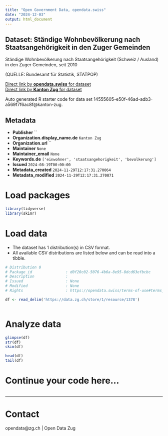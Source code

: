 ```yaml
---
title: "Open Government Data, opendata.swiss"
date: "2024-12-03"
output: html_document
---
```


## Dataset: Ständige Wohnbevölkerung nach Staatsangehörigkeit in den Zuger Gemeinden

Ständige Wohnbevölkerung nach Staatsangehörigkeit (Schweiz / Ausland) in den Zuger Gemeinden, seit 2010

(QUELLE: Bundesamt für Statistik, STATPOP)

[Direct link by **opendata.swiss** for dataset](https://opendata.swiss/de/dataset/standige-wohnbevolkerung-nach-staatsangehorigkeit-in-den-zuger-gemeinden)<br>
[Direct link by **Kanton Zug** for dataset](https://www.zg.ch/behoerden/gesundheitsdirektion/statistikfachstelle/themen/01bevoelkerungszahlen/bevoelkerungsstand)

Auto generated R starter code for data set 14555605-e50f-46ad-adb3-a569f7f6ac8f@kanton-zug.

## Metadata

- **Publisher** ``
- **Organization.display_name.de** `Kanton Zug`
- **Organization.url** ``
- **Maintainer** `None`
- **Maintainer_email** `None`
- **Keywords.de** `['einwohner', 'staatsangehorigkeit', 'bevolkerung']`
- **Issued** `2024-08-19T00:00:00`
- **Metadata_created** `2024-11-29T12:17:31.270064`
- **Metadata_modified** `2024-11-29T12:17:31.270071`


# Load packages

```r

library(tidyverse)
library(skimr)

```

# Load data

-   The dataset has 1 distribution(s) in CSV format.
-   All available CSV distributions are listed below and can be read into a tibble.

```r

# Distribution 0
# Package_id               : d0f20c02-5076-4b6a-8e95-8dcd63efbcbc
# Description              : 
# Issued                   : None
# Modified                 : None
# Rights                   : https://opendata.swiss/terms-of-use#terms_by

df <- read_delim('https://data.zg.ch/store/1/resource/1378')



```

# Analyze data

```r

glimpse(df)
str(df)
skim(df)

head(df)
tail(df)

```

# Continue your code here...

```r

```

------------------------------------------------------------------------

# Contact

opendata@zg.ch | Open Data Zug
